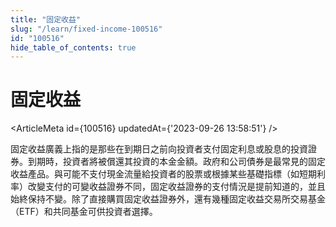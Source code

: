 ```yaml
---
title: "固定收益"
slug: "/learn/fixed-income-100516"
id: "100516"
hide_table_of_contents: true
---
```



# 固定收益

<ArticleMeta id={100516} updatedAt={'2023-09-26 13:58:51'} />
<div className='border-solid border-b border-t-0 my-4 border-[var(--ifm-color-gray-300)]' />

固定收益廣義上指的是那些在到期日之前向投資者支付固定利息或股息的投資證券。到期時，投資者將被償還其投資的本金金額。政府和公司債券是最常見的固定收益產品。與可能不支付現金流量給投資者的股票或根據某些基礎指標（如短期利率）改變支付的可變收益證券不同，固定收益證券的支付情況是提前知道的，並且始終保持不變。除了直接購買固定收益證券外，還有幾種固定收益交易所交易基金（ETF）和共同基金可供投資者選擇。
